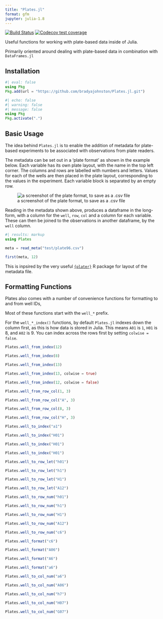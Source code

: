 ```yaml
---
title: "Plates.jl"
format: gfm
jupyter: julia-1.8
---
```


<!-- badges: start -->

[![Build Status](https://github.com/bradyajohnston/Plates.jl/actions/workflows/CI.yml/badge.svg?branch=main)](https://github.com/bradyajohnston/Plates.jl/actions/workflows/CI.yml?query=branch%3Amain)
[![Codecov test coverage](https://codecov.io/gh/bradyajohnston/plasmapR/branch/main/graph/badge.svg)](https://app.codecov.io/gh/bradyajohnston/Plates.jl?branch=main)

  <!-- badges: end -->

Useful functions for working with plate-based data inside of Julia.

Primarily oriented around dealing with plate-based data in combination with `DataFrames.jl`

## Installation

```julia
#| eval: false
using Pkg
Pkg.add(url = "https://github.com/bradyajohnston/Plates.jl.git")
```

```julia
#| echo: false
#| warning: false
#| message: false
using Pkg
Pkg.activate(".")
```

## Basic Usage

The idea behind `Plates.jl` is to enable the addition of metadata for plate-based experiments to be associated with observations from plate readers.

The metadata can be set out in a 'plate format' as shown in the example below. Each variable has its own plate layout, with the name in the top left corner. The columns and rows are labelled with numbers and letters. Values for each of the wells are then placed in the plate layout, corresponding to the values in the experiment. Each variable block is separated by an empty row.

![a screenshot of the plate format, to save as a .csv file](https://user-images.githubusercontent.com/36021261/211939595-7bf2b2b2-0424-4a45-9d73-b0774abcb6cd.png)

Reading in the metadata shown above, produces a dataframe in the long-form, with a column for the `well`, `row`, `col` and a column for each variable. These can then be joined to the observations in another dataframe, by the `well` column.

```julia
#| results: markup
using Plates

meta = read_meta("test/plate96.csv")

first(meta, 12)
```

This is inpsired by the very useful [`{plater}`](https://docs.ropensci.org/plater/) R package for layout of the metadata file.

## Formatting Functions

Plates also comes with a number of convenience functions for formatting to and from well IDs, 

Most of these functions start with the `well_*` prefix.

For the `well_*_index()` functions, by default `Plates.jl` indexes down the column first, as this is how data is stored in Julia. This means `A01` is `1`, `H01` is 8, and `A02` is 9. You can index across the rows first by setting `colwise = false`.

```julia
Plates.well_from_index(12)
```
```julia
Plates.well_from_index(8) 
```
```julia
Plates.well_from_index(13)
```
```julia
Plates.well_from_index(13, colwise = true)
```
```julia
Plates.well_from_index(12, colwise = false)
```
```julia
Plates.well_from_row_col(1, 3)
```
```julia
Plates.well_from_row_col("A", 3)
```
```julia
Plates.well_from_row_col(8, 3)
```
```julia
Plates.well_from_row_col("H", 3)
```
```julia
Plates.well_to_index("a1")
```
```julia
Plates.well_to_index("H01")
```
```julia
Plates.well_to_index("H01")
```
```julia
Plates.well_to_index("H01")
```
```julia
Plates.well_to_row_let("h01")
```
```julia
Plates.well_to_row_let("h1")
```
```julia
Plates.well_to_row_let("H1")
```
```julia
Plates.well_to_row_let("A12")
```
```julia
Plates.well_to_row_num("h01")
```
```julia
Plates.well_to_row_num("h1")
```
```julia
Plates.well_to_row_num("H1")
```
```julia
Plates.well_to_row_num("A12")
```
```julia
Plates.well_to_row_num("c6")
```
```julia
Plates.well_format("c6")
```
```julia
Plates.well_format("A06")
```
```julia
Plates.well_format("A6")
```
```julia
Plates.well_format("a6")
```
```julia
Plates.well_to_col_num("a6")
```
```julia
Plates.well_to_col_num("A06")
```
```julia
Plates.well_to_col_num("h7")
```
```julia
Plates.well_to_col_num("H07")
```
```julia
Plates.well_to_col_num("G07")
```

